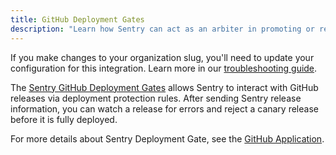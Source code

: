 ```yaml
---
title: GitHub Deployment Gates
description: "Learn how Sentry can act as an arbiter in promoting or rejecting canary releases in your deployment pipelines."
---
```


<Alert level="warning">

If you make changes to your organization slug, you'll need to update your configuration for this integration. Learn more in our [troubleshooting guide](/organization/integrations/troubleshooting).

</Alert>

The [Sentry GitHub Deployment Gates](https://github.com/apps/sentry-deployment-gate) allows Sentry to interact with GitHub releases via deployment protection rules. After sending Sentry release information, you can watch a release for errors and reject a canary release before it is fully deployed.

For more details about Sentry Deployment Gate, see the [GitHub Application](https://github.com/apps/sentry-deployment-gate).
